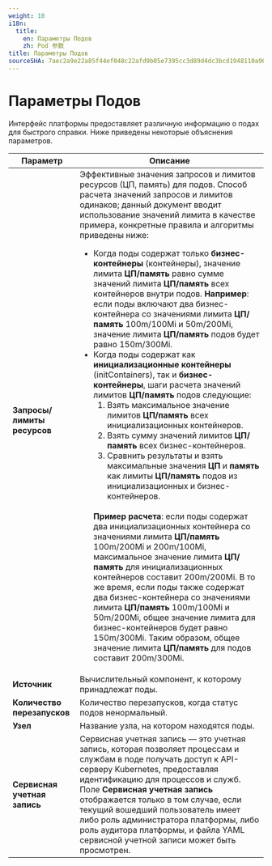 ```yaml
---
weight: 10
i18n:
  title:
    en: Параметры Подов
    zh: Pod 参数
title: Параметры Подов
sourceSHA: 7aec2a9e22a85f44ef048c22afd9b05e7395cc3d89d4dc3bcd1948110a9669fd
---
```


# Параметры Подов

Интерфейс платформы предоставляет различную информацию о подах для быстрого справки. Ниже приведены некоторые объяснения параметров.

| Параметр                    | Описание                                                                                                                                                                                                                                                                                                                                                                                                                                                                                                                                                                                                                                                                                                                                                                                                                                                                                                                                                                                                                                                                                                                                                                                                                                                                                                                                                                                                                                                                                                                                                                                                                                                                                                                                            |
| ---------------------------- | ------------------------------------------------------------------------------------------------------------------------------------------------------------------------------------------------------------------------------------------------------------------------------------------------------------------------------------------------------------------------------------------------------------------------------------------------------------------------------------------------------------------------------------------------------------------------------------------------------------------------------------------------------------------------------------------------------------------------------------------------------------------------------------------------------------------------------------------------------------------------------------------------------------------------------------------------------------------------------------------------------------------------------------------------------------------------------------------------------------------------------------------------------------------------------------------------------------------------------------------------------------------------------------------------------------------------------------------------------------------------------------------------------------------------------------------------------------------------------------------------------------------------------------------------------------------------------------------------------------------------------------------------------------------------------------------------------------------------------------------------------ |
| **Запросы/лимиты ресурсов** | Эффективные значения запросов и лимитов ресурсов (ЦП, память) для подов. Способ расчета значений запросов и лимитов одинаков; данный документ вводит использование значений лимита в качестве примера, конкретные правила и алгоритмы приведены ниже: <ul><li>Когда поды содержат только **бизнес-контейнеры** (контейнеры), значение лимита **ЦП/память** равно сумме значений лимита **ЦП/память** всех контейнеров внутри подов. **Например**: если поды включают два бизнес-контейнера со значениями лимита **ЦП/память** 100m/100Mi и 50m/200Mi, значение лимита **ЦП/память** подов будет равно 150m/300Mi.</li><li>Когда поды содержат как **инициализационные контейнеры** (initContainers), так и **бизнес-контейнеры**, шаги расчета значений лимитов **ЦП/память** подов следующие: <ol><li>Взять максимальное значение лимитов **ЦП/память** всех инициализационных контейнеров.</li> <li>Взять сумму значений лимитов **ЦП/память** всех бизнес-контейнеров.</li><li>Сравнить результаты и взять максимальные значения **ЦП** и **память** как лимиты **ЦП/память** подов из инициализационных и бизнес-контейнеров.</li></ol></li><br />**Пример расчета**: если поды содержат два инициализационных контейнера со значениями лимита **ЦП/память** 100m/200Mi и 200m/100Mi, максимальное значение лимита **ЦП/память** для инициализационных контейнеров составит 200m/200Mi. В то же время, если поды также содержат два бизнес-контейнера со значениями лимита **ЦП/память** 100m/100Mi и 50m/200Mi, общее значение лимита для бизнес-контейнеров будет равно 150m/300Mi. Таким образом, общее значение лимита **ЦП/память** для подов составит 200m/300Mi.</ul> |
| **Источник**                | Вычислительный компонент, к которому принадлежат поды.                                                                                                                                                                                                                                                                                                                                                                                                                                                                                                                                                                                                                                                                                                                                                                                                                                                                                                                                                                                                                                                                                                                                                                                                                                                                                                                                                                                                                                                                                                                                                                                                                                                                                                     |
| **Количество перезапусков**  | Количество перезапусков, когда статус подов ненормальный.                                                                                                                                                                                                                                                                                                                                                                                                                                                                                                                                                                                                                                                                                                                                                                                                                                                                                                                                                                                                                                                                                                                                                                                                                                                                                                                                                                                                                                                                                                                                                                                                                                                                                             |
| **Узел**                    | Название узла, на котором находятся поды.                                                                                                                                                                                                                                                                                                                                                                                                                                                                                                                                                                                                                                                                                                                                                                                                                                                                                                                                                                                                                                                                                                                                                                                                                                                                                                                                                                                                                                                                                                                                                                                                                                                                                                        |
| **Сервисная учетная запись** | Сервисная учетная запись — это учетная запись, которая позволяет процессам и службам в поде получать доступ к API-серверу Kubernetes, предоставляя идентификацию для процессов и служб. Поле **Сервисная учетная запись** отображается только в том случае, если текущий вошедший пользователь имеет либо роль администратора платформы, либо роль аудитора платформы, и файла YAML сервисной учетной записи может быть просмотрен.                                                                                                                                                                                                                                                                                                                                                                                                                                                                                                                                                                                                                                                                                                                                                                                                                                                                                                                                                                                                                                                                                                                                                                                                                                                                                                                                                             |
